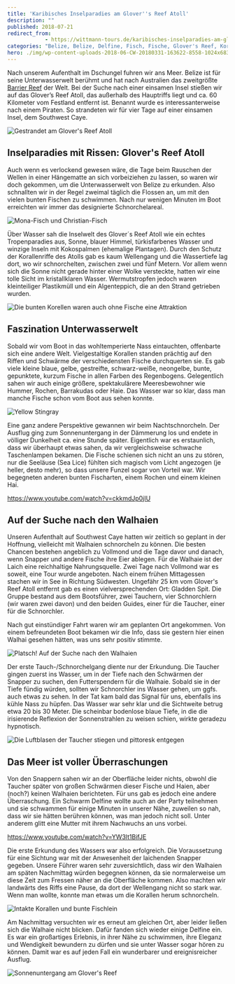 ```yaml
---
title: 'Karibisches Inselparadies am Glover''s Reef Atoll'
description: ""
published: 2018-07-21
redirect_from: 
            - https://wittmann-tours.de/karibisches-inselparadies-am-glovers-reef-atoll/
categories: "Belize, Belize, Delfine, Fisch, Fische, Glover's Reef, Korallen, Schnorcheln, Southwest Caye, Unterwasser, Walhai"
hero: ./img/wp-content-uploads-2018-06-CW-20180331-163622-8558-1024x683.jpg
---
```

Nach unserem Aufenthalt im Dschungel fuhren wir ans Meer. Belize ist für seine Unterwasserwelt berühmt und hat nach Australien das zweitgrößte [Barrier Reef](https://de.wikipedia.org/wiki/Belize_Barrier_Reef) der Welt. Bei der Suche nach einer einsamen Insel stießen wir auf das Glover’s Reef Atoll, das außerhalb des Hauptriffs liegt und ca. 60 Kilometer vom Festland entfernt ist. Benannt wurde es interessanterweise nach einem Piraten. So strandeten wir für vier Tage auf einer einsamen Insel, dem Southwest Caye.

![Gestrandet am Glover's Reef Atoll](./img/wp-content-uploads-2018-06-CW-20180331-163622-8558-1024x683.jpg)

<!--more-->

## Inselparadies mit Rissen: Glover's Reef Atoll

Auch wenn es verlockend gewesen wäre, die Tage beim Rauschen der Wellen in einer Hängematte an sich vorbeiziehen zu lassen, so waren wir doch gekommen, um die Unterwasserwelt von Belize zu erkunden. Also schnallten wir in der Regel zweimal täglich die Flossen an, um mit den vielen bunten Fischen zu schwimmen. Nach nur wenigen Minuten im Boot erreichten wir immer das designierte Schnorchelareal.

![Mona-Fisch und Christian-Fisch](http://wittmann-tours.de/wp-content/uploads/2018/06/GOPR2166-1024x683.jpg)

Über Wasser sah die Inselwelt des Glover´s Reef Atoll wie ein echtes Tropenparadies aus, Sonne, blauer Himmel, türkisfarbenes Wasser und winzige Inseln mit Kokospalmen (ehemalige Plantagen). Durch den Schutz der Korallenriffe des Atolls gab es kaum Wellengang und die Wassertiefe lag dort, wo wir schnorchelten, zwischen zwei und fünf Metern. Vor allem wenn sich die Sonne nicht gerade hinter einer Wolke versteckte, hatten wir eine tolle Sicht im kristallklaren Wasser. Wermutstropfen jedoch waren kleinteiliger Plastikmüll und ein Algenteppich, die an den Strand getrieben wurden.

![Die bunten Korellen waren auch ohne Fische eine Attraktion](./img/wp-content-uploads-2018-06-G0521446-1024x683.jpg)

## Faszination Unterwasserwelt

Sobald wir vom Boot in das wohltemperierte Nass eintauchten, offenbarte sich eine andere Welt. Vielgestaltige Korallen standen prächtig auf den Riffen und Schwärme der verschiedensten Fische durchquerten sie. Es gab viele kleine blaue, gelbe, gestreifte, schwarz-weiße, neongelbe, bunte, gepunktete, kurzum Fische in allen Farben des Regenbogens. Gelegentlich sahen wir auch einige größere, spektakulärere Meeresbewohner wie Hummer, Rochen, Barrakudas oder Haie. Das Wasser war so klar, dass man manche Fische schon vom Boot aus sehen konnte.

![Yellow Stingray](http://wittmann-tours.de/wp-content/uploads/2018/06/GOPR1794-1024x683.jpg)

Eine ganz andere Perspektive gewannen wir beim Nachtschnorcheln. Der Ausflug ging zum Sonnenuntergang in der Dämmerung los und endete in völliger Dunkelheit ca. eine Stunde später. Eigentlich war es erstaunlich, dass wir überhaupt etwas sahen, da wir vergleichsweise schwache Taschenlampen bekamen. Die Fische schienen sich nicht an uns zu stören, nur die Seeläuse (Sea Lice) fühlten sich magisch vom Licht angezogen (je heller, desto mehr), so dass unsere Funzel sogar von Vorteil war. Wir begegneten anderen bunten Fischarten, einem Rochen und einem kleinen Hai.

https://www.youtube.com/watch?v=ckkmdJp0jIU

## Auf der Suche nach den Walhaien

Unseren Aufenthalt auf Southwest Caye hatten wir zeitlich so geplant in der Hoffnung, vielleicht mit Walhaien schnorcheln zu können. Die besten Chancen bestehen angeblich zu Vollmond und die Tage davor und danach, wenn Snapper und andere Fische ihre Eier ablegen. Für die Walhaie ist der Laich eine reichhaltige Nahrungsquelle. Zwei Tage nach Vollmond war es soweit, eine Tour wurde angeboten. Nach einem frühen Mittagessen stachen wir in See in Richtung Südwesten. Ungefähr 25 km vom Glover's Reef Atoll entfernt gab es einen vielversprechenden Ort: Gladden Spit. Die Gruppe bestand aus dem Bootsführer, zwei Tauchern, vier Schnorchlern (wir waren zwei davon) und den beiden Guides, einer für die Taucher, einer für die Schnorchler.

Nach gut einstündiger Fahrt waren wir am geplanten Ort angekommen. Von einem befreundeten Boot bekamen wir die Info, dass sie gestern hier einen Walhai gesehen hätten, was uns sehr positiv stimmte.

![Platsch! Auf der Suche nach den Walhaien](http://wittmann-tours.de/wp-content/uploads/2018/06/G0611589-1024x1024.jpg)

Der erste Tauch-/Schnorchelgang diente nur der Erkundung. Die Taucher gingen zuerst ins Wasser, um in der Tiefe nach den Schwärmen der Snapper zu suchen, den Futterspendern für die Walhaie. Sobald sie in der Tiefe fündig würden, sollten wir Schnorchler ins Wasser gehen, um ggfs. auch etwas zu sehen. In der Tat kam bald das Signal für uns, ebenfalls ins kühle Nass zu hüpfen. Das Wasser war sehr klar und die Sichtweite betrug etwa 20 bis 30 Meter. Die scheinbar bodenlose blaue Tiefe, in die die irisierende Reflexion der Sonnenstrahlen zu weisen schien, wirkte geradezu hypnotisch.

![Die Luftblasen der Taucher stiegen und pittoresk entgegen](http://wittmann-tours.de/wp-content/uploads/2018/06/GOPR1627-1024x683.jpg)

## Das Meer ist voller Überraschungen

Von den Snappern sahen wir an der Oberfläche leider nichts, obwohl die Taucher später von großen Schwärmen dieser Fische und Haien, aber (noch?) keinen Walhaien berichteten. Für uns gab es jedoch eine andere Überraschung. Ein Schwarm Delfine wollte auch an der Party teilnehmen und sie schwammen für einige Minuten in unserer Nähe, zuweilen so nah, dass wir sie hätten berühren können, was man jedoch nicht soll. Unter anderem glitt eine Mutter mit ihrem Nachwuchs an uns vorbei.

https://www.youtube.com/watch?v=YW3lt1BifJE

Die erste Erkundung des Wassers war also erfolgreich. Die Voraussetzung für eine Sichtung war mit der Anwesenheit der laichenden Snapper gegeben. Unsere Führer waren sehr zuversichtlich, dass wir den Walhaien am späten Nachmittag würden begegnen können, da sie normalerweise um diese Zeit zum Fressen näher an die Oberfläche kommen. Also machten wir landwärts des Riffs eine Pause, da dort der Wellengang nicht so stark war. Wenn man wollte, konnte man etwas um die Korallen herum schnorcheln.

![Intakte Korallen und bunte Fischlein](http://wittmann-tours.de/wp-content/uploads/2018/06/GOPR1883-1024x683.jpg)

Am Nachmittag versuchten wir es erneut am gleichen Ort, aber leider ließen sich die Walhaie nicht blicken. Dafür fanden sich wieder einige Delfine ein. Es war ein großartiges Erlebnis, in ihrer Nähe zu schwimmen, ihre Eleganz und Wendigkeit bewundern zu dürfen und sie unter Wasser sogar hören zu können. Damit war es auf jeden Fall ein wunderbarer und ereignisreicher Ausflug.

![Sonnenuntergang am Glover's Reef](http://wittmann-tours.de/wp-content/uploads/2018/06/CW-20180401-175349-8581-HDR-1024x683.jpg)
